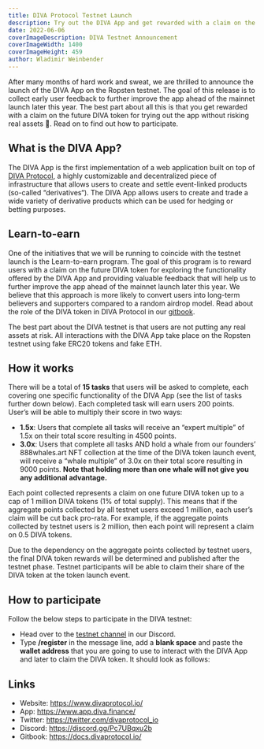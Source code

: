 ```yaml
---
title: DIVA Protocol Testnet Launch
description: Try out the DIVA App and get rewarded with a claim on the future DIVA token.
date: 2022-06-06
coverImageDescription: DIVA Testnet Announcement
coverImageWidth: 1400
coverImageHeight: 459
author: Wladimir Weinbender
---
```


After many months of hard work and sweat, we are thrilled to announce the launch of the DIVA App on the Ropsten testnet. 
The goal of this release is to collect early user feedback to further improve the app ahead of the mainnet launch later this year. 
The best part about all this is that you get rewarded with a claim on the future DIVA token for trying out the app without 
risking real assets 🤯. Read on to find out how to participate.

## What is the DIVA App?

The DIVA App is the first implementation of a web application built on top of [DIVA Protocol](https://docs.divaprotocol.io/), 
a highly customizable and decentralized piece of infrastructure that allows users to create and settle event-linked products 
(so-called “derivatives“). The DIVA App allows users to create and trade a wide variety of derivative products which can 
be used for hedging or betting purposes.

## Learn-to-earn

One of the initiatives that we will be running to coincide with the testnet launch is the Learn-to-earn program. 
The goal of this program is to reward users with a claim on the future DIVA token for exploring the functionality offered by the DIVA App 
and providing valuable feedback that will help us to further improve the app ahead of the mainnet launch later this year. 
We believe that this approach is more likely to convert users into long-term believers and supporters compared to a random airdrop model. 
Read about the role of the DIVA token in DIVA Protocol in our [gitbook](https://docs.divaprotocol.io/introduction/diva-token).

The best part about the DIVA testnet is that users are not putting any real assets at risk. All interactions with the DIVA App take 
place on the Ropsten testnet using fake ERC20 tokens and fake ETH.

## How it works

There will be a total of **15 tasks** that users will be asked to complete, each covering one specific functionality of the 
DIVA App (see the list of tasks further down below). Each completed task will earn users 200 points. User’s will 
be able to multiply their score in two ways:
- **1.5x**: Users that complete all tasks will receive an “expert multiple” of 1.5x on their total score resulting in 4500 points.
- **3.0x**: Users that complete all tasks AND hold a whale from our founders’ 888whales.art NFT collection at the time of the DIVA 
token launch event, will receive a “whale multiple” of 3.0x on their total score resulting in 9000 points. 
**Note that holding more than one whale will not give you any additional advantage.**

Each point collected represents a claim on one future DIVA token up to a cap of 1 million DIVA tokens (1% of total supply). 
This means that if the aggregate points collected by all testnet users exceed 1 million, each user’s claim will be cut back pro-rata. 
For example, if the aggregate points collected by testnet users is 2 million, then each point will represent a claim on 0.5 DIVA tokens.

Due to the dependency on the aggregate points collected by testnet users, the final DIVA token rewards will be determined and 
published after the testnet phase. Testnet participants will be able to claim their share of the DIVA token at the token launch event.

## How to participate

Follow the below steps to participate in the DIVA testnet:
- Head over to the [testnet channel](https://discord.gg/ZXpDp9G5b8) in our Discord.
- Type **/register** in the message line, add a **blank space** and paste the **wallet address** that you are going to use to 
interact with the DIVA App and later to claim the DIVA token. It should look as follows:


## Links

- Website: https://www.divaprotocol.io/ 
- App: https://www.app.diva.finance/
- Twitter: https://twitter.com/divaprotocol_io 
- Discord: https://discord.gg/Pc7UBqxu2b 
- Gitbook: https://docs.divaprotocol.io/ 


